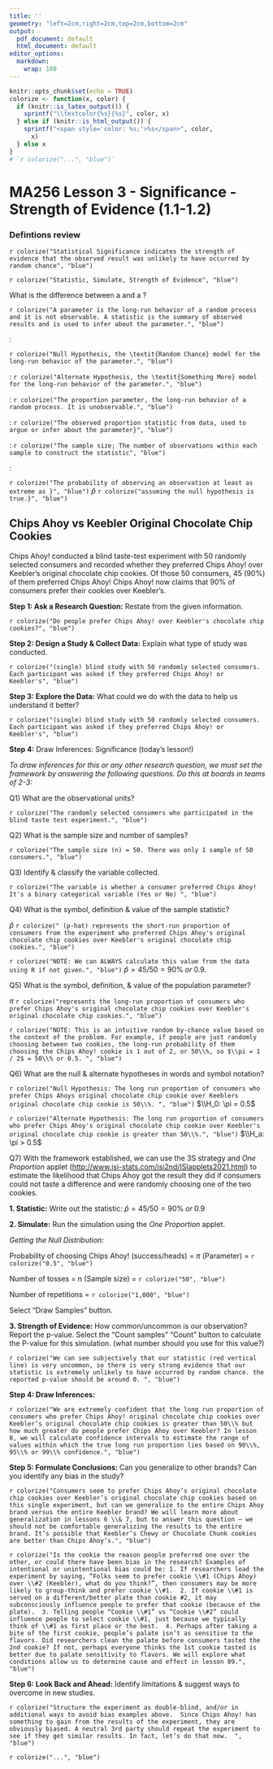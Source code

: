 ```yaml
---
title: ''
geometry: "left=2cm,right=2cm,top=2cm,bottom=2cm"
output:
  pdf_document: default
  html_document: default
editor_options:
  markdown:
    wrap: 100
---
```


```r
knitr::opts_chunk$set(echo = TRUE)
colorize <- function(x, color) {
  if (knitr::is_latex_output()) {
    sprintf("\\textcolor{%s}{%s}", color, x)
  } else if (knitr::is_html_output()) {
    sprintf("<span style='color: %s;'>%s</span>", color, 
      x)
  } else x
}
# `r colorize("...", "blue")`
```

# MA256 Lesson 3 - Significance - Strength of Evidence (1.1-1.2)

### Defintions review

\textbf{Statistical Significance}

`r colorize("Statistical Significance indicates the strength of evidence that the observed result was unlikely to have occurred by random chance", "blue")`
\vfill

\textbf{What is the 3S Strategy?}

`r colorize("Statistic, Simulate, Strength of Evidence", "blue")`

\vfill

What is the difference between a \textbf{parameter} and a \textbf{statistic}?

`r colorize("A parameter is the long-run behavior of a random process and it is not observable. A statistic is the summary of observed results and is used to infer about the parameter.", "blue")`

\vfill

\textbf{Define:}

\hspace{.1in}

\textbf{$H_0$} :

`r colorize("Null Hypothesis, the \textit{Random Chance} model for the long-run behavior of the parameter.", "blue")`
\vfill 

\hspace{.1in} \textbf{$H_a$} :
`r colorize("Alternate Hypothesis, the \textit{Something More} model for the long-run behavior of the parameter.", "blue")`
\vfill 

\hspace{.1in} \textbf{$\pi$} :
`r colorize("The proportion parameter, the long-run behavior of a random process. It is unobservable.", "blue")`
\vfill 

\hspace{.1in} \textbf{$\hat{p}$} :
`r colorize("The observed proportion statistic from data, used to argue or infer about the parameter}", "blue")`
\vfill 

\hspace{.1in} \textbf{n} :
`r colorize("The sample size; The number of observations within each sample to construct the statistic", "blue")`
\vfill 

\hspace{.1in} \textbf{p-value} :

`r colorize("The probability of observing an observation at least as extreme as }", "blue")` $\hat{p}$ `r colorize("assuming the null hypothesis is true.}", "blue")`
\vfill \textbf{Classify the strength of evidence for each range of p-values.}

```{=tex}
\begin{tabular}{cccc|c}
\vspace{.1in}
0.1 & $< p$ & & & `r colorize("Weak Evidence against the null", "blue")`\\ 
\vspace{.1in}
0.05 & $< p \le$& 0.1& & `r colorize("Moderate Evidence against the null", "blue")`\\
\vspace{.1in}
0.01 & $< p \le$ & 0.05 & &  `r colorize("Strong Evidence against the null", "blue")`\\
\vspace{.1in}
& $ p \le$ & 0.01 & & `r colorize("Very Strong Evidence against the null", "blue")`
\end{tabular}
```
\vfill

\newpage

## Chips Ahoy vs Keebler Original Chocolate Chip Cookies

Chips Ahoy! conducted a blind taste-test experiment with 50 randomly selected consumers and recorded
whether they preferred Chips Ahoy! over Keebler's original chocolate chip cookies. Of those 50
consumers, 45 (90%) of them preferred Chips Ahoy! Chips Ahoy! now claims that 90% of consumers
prefer their cookies over Keebler's.

**Step 1: Ask a Research Question:** Restate from the given information.

`r colorize("Do people prefer Chips Ahoy! over Keebler's chocolate chip cookies?", "blue")`

\vfill

**Step 2: Design a Study & Collect Data:** Explain what type of study was conducted.

`r colorize("(single) blind study with 50 randomly selected consumers. Each participant was asked if they preferred Chips Ahoy! or Keebler's", "blue")`

\vfill

**Step 3: Explore the Data:** What could we do with the data to help us understand it better?

`r colorize("(single) blind study with 50 randomly selected consumers. Each participant was asked if they preferred Chips Ahoy! or Keebler's", "blue")`

\vfill

**Step 4:** Draw Inferences: Significance (today's lesson!)

*To draw inferences for this or any other research question, we must set the framework by answering
the following questions. Do this at boards in teams of 2-3:*

Q1) What are the observational units?

`r colorize("The randomly selected consumers who participated in the blind taste test experiment.", "blue")` 
\vfill

Q2) What is the sample size and number of samples?

`r colorize("The sample size (n) = 50. There was only 1 sample of 50 consumers.", "blue")`
\vfill

Q3) Identify & classify the variable collected.

`r colorize("The variable is whether a consumer preferred Chips Ahoy! It's a binary categorical variable (Yes or No) ", "blue")` \vfill

\newpage


Q4) What is the symbol, definition & value of the sample statistic?

$\hat{p}$ `r colorize(" (p-hat) represents the short-run proportion of consumers from the experiment who preferred Chips Ahoy's original chocolate chip cookies over Keebler's original chocolate chip cookies.", "blue")`

`r colorize("NOTE: We can ALWAYS calculate this value from the data using R if not given.", "blue")` $\hat{p} = 45 / 50 = 90\% \; or \; 0.9.$
\vfill

Q5) What is the symbol, definition, & value of the population parameter?

$\pi$ `r colorize("represents the long-run proportion of consumers who prefer Chips Ahoy's original chocolate chip cookies over Keebler's original chocolate chip cookies.", "blue")` 

`r colorize("NOTE: This is an intuitive random by-chance value based on the context of the problem. For example, if people are just randomly choosing between two cookies, the long-run probability of them choosing the Chips Ahoy! cookie is 1 out of 2, or 50\\%, so $\\pi = 1 / 2$ = 50\\% or 0.5. ", "blue")` 
\vfill



Q6) What are the null \& alternate hypotheses in words and symbol notation?

`r colorize("Null Hypothesis: The long run proportion of consumers who prefer Chips Ahoys original chocolate chip cookie over Keeblers original chocolate chip cookie is 50\\%. ", "blue")`  $\\H_0: \pi = 0.5$
\vfill

`r colorize("Alternate Hypothesis: The long run proportion of consumers who prefer Chips Ahoy's original chocolate chip cookie over Keebler's original chocolate chip cookie is greater than 50\\%.", "blue")` 
$\\H_a: \pi > 0.5$
\vfill


Q7) With the framework established, we can use the 3S strategy and *One Proportion* applet
(<http://www.isi-stats.com/isi2nd/ISIapplets2021.html>) to estimate the likelihood that Chips Ahoy
got the result they did if consumers could not taste a difference and were randomly choosing one of
the two cookies. 

**1. Statistic:** Write out the statistic: $\hat{p} = 45 / 50 = 90\% \; or \; 0.9$

**2. Simulate:** Run the simulation using the *One Proportion* applet. 

*Getting the Null Distribution:*

Probability of choosing Chips Ahoy! (success/heads) = $\pi$ (Parameter) = `r colorize("0.5", "blue")` 

Number of tosses = n (Sample size) = `r colorize("50", "blue")` 

Number of repetitions = `r colorize("1,000", "blue")` 

Select "Draw Samples" button. 

**3. Strength of Evidence: ** How common/uncommon is our observation? Report the p-value. Select the “Count samples” “Count” button to calculate the P-value for this simulation. (what number should you use for this value?)


`r colorize("We can see subjectively that our statistic (red vertical line) is very uncommon, so there is very strong evidence that our statistic is extremely unlikely to have occurred by random chance. the reported p-value should be around 0. ", "blue")` 

\vfill

 
\newpage 

**Step 4: Draw Inferences:  **

`r colorize("We are extremely confident that the long run proportion of consumers who prefer Chips Ahoy! original chocolate chip cookies over Keebler’s original chocolate chip cookies is greater than 50\\% but how much greater do people prefer Chips Ahoy over Keebler? In lesson 8, we will calculate confidence intervals to estimate the range of values within which the true long run proportion lies based on 90\\%, 95\\% or 99\\% confidence.", "blue")` 
\vfill

**Step 5: Formulate Conclusions: ** Can you generalize to other brands? Can you identify any bias in the study? 
  
`r colorize("Consumers seem to prefer Chips Ahoy’s original chocolate chip cookies over Keebler’s original chocolate chip cookies based on this single experiment, but can we generalize to the entire Chips Ahoy brand versus the entire Keebler brand? We will learn more about generalization in lessons 6 \\& 7, but to answer this question – we should not be comfortable generalizing the results to the entire brand. It’s possible that Keebler’s Chewy or Chocolate Chunk cookies are better than Chips Ahoy’s.", "blue")` 


`r colorize("Is the cookie the reason people preferred one over the other, or could there have been bias in the research? Examples of intentional or unintentional bias could be:
1. If researchers lead the experiment by saying, “Folks seem to prefer cookie \\#1 (Chips Ahoy) over \\#2 (Keebler), what do you think?”, then consumers may be more likely to group-think and prefer cookie \\#1. 
2. If cookie \\#1 is served on a different/better plate than cookie #2, it may subconsciously influence people to prefer that cookie (because of the plate). 
3. Telling people “Cookie \\#1” vs “Cookie \\#2” could influence people to select cookie \\#1, just because we typically think of \\#1 as first place or the best. 
4. Perhaps after taking a bite of the first cookie, people’s palate isn’t as sensitive to the flavors. Did researchers clean the palate before consumers tasted the 2nd cookie? If not, perhaps everyone thinks the 1st cookie tasted is better due to palate sensitivity to flavors. We will explore what conditions allow us to determine cause and effect in lesson 09.", "blue")` 
\vfill

**Step 6: Look Back and Ahead:**  Identify limitations & suggest ways to overcome in new studies. 


`r colorize("Structure the experiment as double-blind, and/or in additional ways to avoid bias examples above. 
Since Chips Ahoy! has something to gain from the results of the experiment, they are obviously biased. A neutral 3rd party should repeat the experiment to see if they get similar results. In fact, let’s do that now.  ", "blue")` 
\vfill







`r colorize("...", "blue")` 
\vfill
